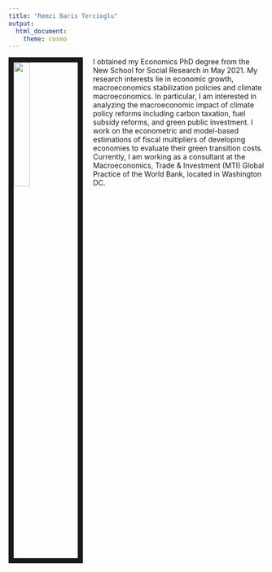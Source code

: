 ```yaml
---
title: "Remzi Baris Tercioglu"
output:
  html_document:
    theme: cosmo
---
```


<link rel="stylesheet" href="styles.css" type="text/css">

<img src="Picture_Tercioglu.jpg" style="width:25%; border:10px solid; margin-right: 20px" align="left">

I obtained my Economics PhD degree from the New School for Social Research in May 2021. My research interests lie in economic growth, macroeconomics stabilization policies and climate macroeconomics. In particular, I am interested in analyzing the macroeconomic impact of climate policy reforms including carbon taxation, fuel subsidy reforms, and green public investment. I work on the econometric and model-based estimations of fiscal multipliers of developing economies to evaluate their green transition costs. Currently, I am working as a consultant at the Macroeconomics, Trade & Investment (MTI) Global Practice of the World Bank, located in Washington DC. 

<meta http-equiv='cache-control' content='no-cache'> 
<meta http-equiv='expires' content='0'> 
<meta http-equiv='pragma' content='no-cache'>
